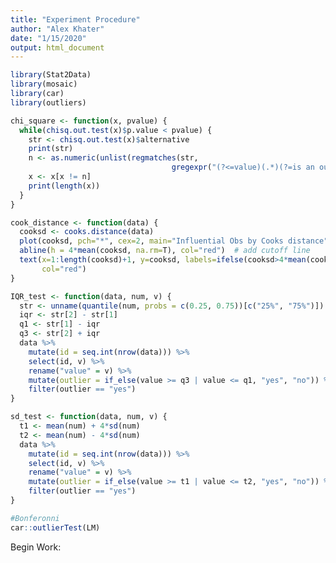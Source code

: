 ```yaml
---
title: "Experiment Procedure"
author: "Alex Khater"
date: "1/15/2020"
output: html_document
---
```

```r
library(Stat2Data)
library(mosaic)
library(car)
library(outliers)
```

```r
chi_square <- function(x, pvalue) {
  while(chisq.out.test(x)$p.value < pvalue) {
    str <- chisq.out.test(x)$alternative
    print(str)
    n <- as.numeric(unlist(regmatches(str,
                                    gregexpr("(?<=value)(.*)(?=is an outlier)", str, perl = T))))
    x <- x[x != n]
    print(length(x))
  }
}
```

```r
cook_distance <- function(data) {
  cooksd <- cooks.distance(data)
  plot(cooksd, pch="*", cex=2, main="Influential Obs by Cooks distance")  # plot cook's distance
  abline(h = 4*mean(cooksd, na.rm=T), col="red")  # add cutoff line
  text(x=1:length(cooksd)+1, y=cooksd, labels=ifelse(cooksd>4*mean(cooksd, na.rm=T),names(cooksd),""),
       col="red")
}
```


```r
IQR_test <- function(data, num, v) {
  str <- unname(quantile(num, probs = c(0.25, 0.75))[c("25%", "75%")])
  iqr <- str[2] - str[1]
  q1 <- str[1] - iqr
  q3 <- str[2] + iqr
  data %>%
    mutate(id = seq.int(nrow(data))) %>%
    select(id, v) %>%
    rename("value" = v) %>%
    mutate(outlier = if_else(value >= q3 | value <= q1, "yes", "no")) %>%
    filter(outlier == "yes")
}
```

```r
sd_test <- function(data, num, v) {
  t1 <- mean(num) + 4*sd(num)
  t2 <- mean(num) - 4*sd(num)
  data %>%
    mutate(id = seq.int(nrow(data))) %>%
    select(id, v) %>%
    rename("value" = v) %>%
    mutate(outlier = if_else(value >= t1 | value <= t2, "yes", "no")) %>%
    filter(outlier == "yes")
}
```

```r
#Bonferonni
car::outlierTest(LM)
```

Begin Work:










